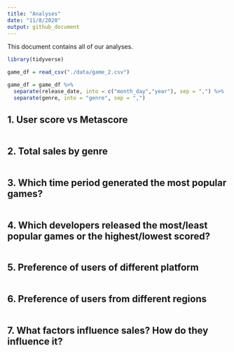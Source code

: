 ```yaml
---
title: "Analyses"
date: "11/8/2020"
output: github_document
---
```


This document contains all of our analyses.

```r
library(tidyverse)
```


```r
game_df = read_csv("./data/game_2.csv")

game_df = game_df %>% 
  separate(release_date, into = c("month_day","year"), sep = ",") %>% 
  separate(genre, into = "genre", sep = ",")
```


## 1. User score vs Metascore

```r

```


## 2. Total sales by genre

```r

```


## 3. Which time period generated the most popular games?

```r

```


## 4. Which developers released the most/least popular games or the highest/lowest scored?

```r

```


## 5. Preference of users of different platform

```r

```


## 6. Preference of users from different regions

```r

```


## 7. What factors influence sales? How do they influence it?

```r

```

